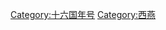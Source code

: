 {{Catnav|頁面分類|历史|年号|中国年号|十六国年号}}
{{Catnav|頁面分類|...|魏晉南北朝|五胡十六国|西燕}}
{{Catnav|頁面分類|...|魏晉南北朝|五胡十六国|十六国年号}}

[[Category:十六国年号|Category:十六国年号]]
[[Category:西燕|Category:西燕]]